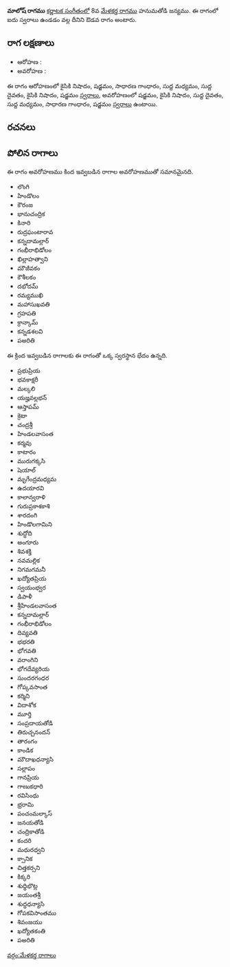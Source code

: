 {{Infobox ragam
	| name          	= మాలోష్
	| synonym	    	= 
	| mela          	= 
	| chakra        	= 
	| janaka        	= 
	| type          	= ఔడవ
	| arohanam      	= {{svaraC|N2|S|G2|M1|D1|N2|S'}} 
	| avarohanam    	= {{svaraC|S'|N2|D1|M1|G2|S}}
	| jeeva         	=
	| chhaya        	=
	| nyasa         	=
	| vishesha      	= 
	| equivalent  		= 
}}
{{కర్ణాటక సంగీత రాగాలు}}
'''మాలోష్ రాగము''' [[కర్ణాటక సంగీతం]]లో 8వ [[మేళకర్త రాగము]] హనుమతోడి జన్యము.  ఈ రాగంలో ఐదు స్వరాలు ఉండడం వల్ల దీనిని ఔడవ రాగం అంటారు.


==రాగ లక్షణాలు==


* ఆరోహణ : {{svaraC|N2|S|G2|M1|D1|N2|S'}} 
* అవరోహణ : {{svaraC|S'|N2|D1|M1|G2|S}}

ఈ రాగం ఆరోహణంలో కైసికి నిషాదం, షడ్జమం, సాధారణ గాంధారం, సుద్ద మధ్యమం, సుద్ద దైవతం, కైసికి నిషాదం, షడ్జమం [[స్వరాలు]], అవరోహణంలో షడ్జమం, కైసికి నిషాదం, సుద్ద దైవతం, సుద్ద మధ్యమం, సాధారణ గాంధారం, షడ్జమం [[స్వరాలు]] ఉంటాయి.

==రచనలు==



==పోలిన రాగాలు==
ఈ రాగం అవరోహణము కింద ఇవ్వబడిన రాగాల అవరోహణముతో సమానమైనది.
* లొంగి
* హిండొలం
* కౌరంజ
* భానుచంద్రిక
* కినారి
* రుద్రఘంటారావ
* కన్నదామల్లార్
* గంభీరాభిడోలం
* ఖిల్లాహత్వాని
* మౌజీవకం
* కౌశీలకం
* దభోదమ్
* రమ్యముఖి
* మహాసుఖవతి
* గ్రహపతి
* క్రాన్కామ్
* కన్నడశలవి
* పఅరితి

ఈ క్రింద ఇవ్వబడిన రాగాలకు ఈ రాగంతో ఒక్క స్వరస్థాన భేదం ఉన్నది.
* ప్రభుప్రియ
* భవకాక్షరీ
* మల్కలి
* యజ్హవల్లభన్
* ఆస్తాపమ్
* క్రెటా
* చంద్రశ్రీ
* హిండలవాసంత
* కర్మవు
* కాటారం
* మురుగక్కసి
* షెయాల్
* మృగేంద్రమధ్యమ
* ఉదయారవి
* కాలాన్వరాళి
* గురుప్రకాశకాశి
* శారదంగి
* హిండొలగామిని
* శుద్ధోది
* అంగూరు
* శివశక్తి
* నవమల్లిక
* నిగమగమనీ
* ఖద్యోతప్రియ
* స్వయంభ్వర
* డిపాళీ
* శ్రీహిండలవాసంత
* కన్నదామల్లార్
* గంభీరాభిడోలం
* దివ్యవతి
* భభరతి
* భోగవతి
* వరాంగిని
* భోగదేవ్యరియ
* సుందరగంధర
* గోప్కవసాంత
* కర్మిని
* విదాశోక
* మూర్తి
* సంప్రదాయతోడి
* తిరుచ్చనందన్
* తారంగం
* కాండిక
* మౌదాఖధన్యాసి
* సల్లాపం
* గానప్రియ
* గాణుకధారి
* రవిసింధు
* భ్రరామి
* పంచంమల్కాస్
* జనయతోడి
* చంద్రికాతోడి
* కందరి
* మధురధ్వని
* క్సానిక
* చిత్తకర్సని
* కిక్కరి
* శుధ్ధిభొట్ల
* జయంతశ్రీ
* శుద్ధధన్యాసి
* గోపకవిసాంతము
* శివంజయు
* ఖద్యోతకంతి
* పఅరితి



[[వర్గం:మేళకర్త రాగాలు]]